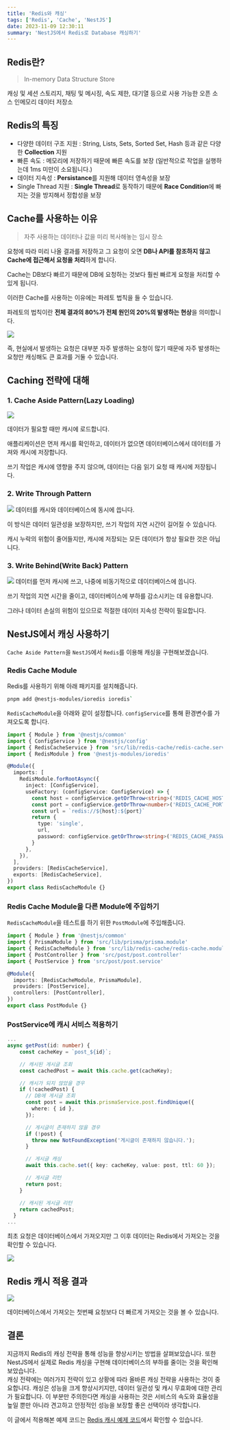 ```yaml
---
title: 'Redis와 캐싱'
tags: ['Redis', 'Cache', 'NestJS']
date: 2023-11-09 12:30:11
summary: 'NestJS에서 Redis로 Database 캐싱하기'
---
```


## Redis란?

> In-memory Data Structure Store

캐싱 및 세션 스토리지, 채팅 및 메시징, 속도 제한, 대기열 등으로 사용 가능한 오픈 소스 인메모리 데이터 저장소

## Redis의 특징

- 다양한 데이터 구조 지원 : String, Lists, Sets, Sorted Set, Hash 등과 같은 다양한 **Collection** 지원
- 빠른 속도 : 메모리에 저장하기 때문에 빠른 속도를 보장 (일반적으로 작업을 실행하는데 1ms 미만이 소요됩니다.)
- 데이터 지속성 : **Persistance**를 지원해 데이터 영속성을 보장
- Single Thread 지원 : **Single Thread**로 동작하기 때문에 **Race Condition**에 빠지는 것을 방지해서 정합성을 보장

## Cache를 사용하는 이유

> 자주 사용하는 데이터나 값을 미리 복사해놓는 임시 장소

요청에 따라 미리 나올 결과를 저장하고 그 요청이 오면 **DB나 API를 참조하지 않고 Cache에 접근해서 요청을 처리**하게 합니다.

Cache는 DB보다 빠르기 때문에 DB에 요청하는 것보다 훨씬 빠르게 요청을 처리할 수 있게 됩니다.

이러한 Cache를 사용하는 이유에는 파레토 법칙을 들 수 있습니다.

파레토의 법칙이란 **전체 결과의 80%가 전체 원인의 20%의 발생하는 현상**을 의미합니다.

![](/image/nestjs-cache-001.jpeg)

즉, 현실에서 발생하는 요청은 대부분 자주 발생하는 요청이 많기 때문에 자주 발생하는 요청만 캐싱해도 큰 효과를 거둘 수 있습니다.

## Caching 전략에 대해

### 1. Cache Aside Pattern(Lazy Loading)

![](/image/nestjs-cache/cache-aside-pattern.png)

데이터가 필요할 때만 캐시에 로드합니다.

애플리케이션은 먼저 캐시를 확인하고, 데이터가 없으면 데이터베이스에서 데이터를 가져와 캐시에 저장합니다.

쓰기 작업은 캐시에 영향을 주지 않으며, 데이터는 다음 읽기 요청 때 캐시에 저장됩니다.

### 2. Write Through Pattern

![](/image/nestjs-cache/write-through-pattern.png)
데이터를 캐시와 데이터베이스에 동시에 씁니다.

이 방식은 데이터 일관성을 보장하지만, 쓰기 작업의 지연 시간이 길어질 수 있습니다.

캐시 누락의 위험이 줄어들지만, 캐시에 저장되는 모든 데이터가 항상 필요한 것은 아닙니다.

### 3. Write Behind(Write Back) Pattern

![](/image/nestjs-cache/write-behind-pattern.png)
데이터를 먼저 캐시에 쓰고, 나중에 비동기적으로 데이터베이스에 씁니다.

쓰기 작업의 지연 시간을 줄이고, 데이터베이스에 부하를 감소시키는 데 유용합니다.

그러나 데이터 손실의 위험이 있으므로 적절한 데이터 지속성 전략이 필요합니다.

## NestJS에서 캐싱 사용하기

`Cache Aside Pattern`을 `NestJS`에서 `Redis`를 이용해 캐싱을 구현해보겠습니다.

### Redis Cache Module

Redis를 사용하기 위해 아래 패키지를 설치해줍니다.

```bash
pnpm add @nestjs-modules/ioredis ioredis`

```

`RedisCacheModule`을 아래와 같이 설정합니다.
`configService`를 통해 환경변수를 가져오도록 합니다.

```typescript
import { Module } from '@nestjs/common'
import { ConfigService } from '@nestjs/config'
import { RedisCacheService } from 'src/lib/redis-cache/redis-cache.service'
import { RedisModule } from '@nestjs-modules/ioredis'

@Module({
  imports: [
    RedisModule.forRootAsync({
      inject: [ConfigService],
      useFactory: (configService: ConfigService) => {
        const host = configService.getOrThrow<string>('REDIS_CACHE_HOST')
        const port = configService.getOrThrow<number>('REDIS_CACHE_PORT')
        const url = `redis://${host}:${port}`
        return {
          type: 'single',
          url,
          password: configService.getOrThrow<string>('REDIS_CACHE_PASSWORD'),
        }
      },
    }),
  ],
  providers: [RedisCacheService],
  exports: [RedisCacheService],
})
export class RedisCacheModule {}
```

### Redis Cache Module을 다른 Module에 주입하기

`RedisCacheModule`을 테스트를 하기 위한 `PostModule`에 주입해줍니다.

```typescript
import { Module } from '@nestjs/common'
import { PrismaModule } from 'src/lib/prisma/prisma.module'
import { RedisCacheModule } from 'src/lib/redis-cache/redis-cache.module'
import { PostController } from 'src/post/post.controller'
import { PostService } from 'src/post/post.service'

@Module({
  imports: [RedisCacheModule, PrismaModule],
  providers: [PostService],
  controllers: [PostController],
})
export class PostModule {}
```

### PostService에 캐시 서비스 적용하기

```typescript
...
async getPost(id: number) {
    const cacheKey = `post_${id}`;

    // 캐시된 게시글 조회
    const cachedPost = await this.cache.get(cacheKey);

    // 캐시가 되지 않았을 경우
    if (!cachedPost) {
      // DB에 게시글 조회
      const post = await this.prismaService.post.findUnique({
        where: { id },
      });

      // 게시글이 존재하지 않을 경우
      if (!post) {
        throw new NotFoundException('게시글이 존재하지 않습니다.');
      }

      // 게시글 캐싱
      await this.cache.set({ key: cacheKey, value: post, ttl: 60 });

      // 게시글 리턴
      return post;
    }

    // 캐시된 게시글 리턴
    return cachedPost;
  }
...
```

최초 요청은 데이터베이스에서 가져오지만 그 이후 데이터는 Redis에서 가져오는 것을 확인할 수 있습니다.

![](/image/nestjs-cache/cache-data.png)

## Redis 캐시 적용 결과

![](/image/nestjs-cache/cache-result.png)

데이터베이스에서 가져오는 첫번째 요청보다 더 빠르게 가져오는 것을 볼 수 있습니다.

## 결론

지금까지 Redis의 캐싱 전략을 통해 성능을 향상시키는 방법을 살펴보았습니다. 또한 NestJS에서 실제로 Redis 캐싱을 구현해 데이터베이스의 부하를 줄이는 것을 확인해보았습니다.  
캐싱 전략에는 여러가지 전략이 있고 상황에 따라 올바른 캐싱 전략을 사용하는 것이 중요합니다.
캐싱은 성능을 크게 향상시키지만, 데이터 일관성 및 캐시 무효화에 대한 관리가 필요합니다. 이 부분만 주의한다면 캐싱을 사용하는 것은 서비스의 속도와 효율성을 높일 뿐만 아니라 견고하고 안정적인 성능을 보장할 좋은 선택이라 생각합니다.

이 글에서 적용해본 예제 코드는 [Redis 캐시 예제 코드](https://github.com/Daphne-dev/nestjs-sample/tree/main/05-redis-cache)에서 확인할 수 있습니다.
